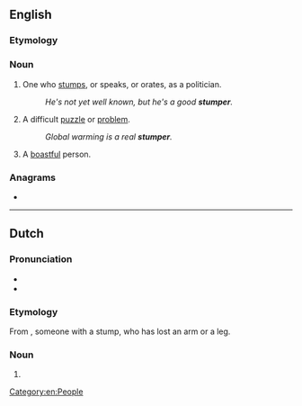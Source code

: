 ==English==

===Etymology===
{{suffix|en|stump|er}}

===Noun===
{{en-noun}}

# One who [[stump]]s, or speaks, or orates, as a politician.
#: ''He's not yet well known, but he's a good '''stumper'''.''
# {{lb|en|informal}} A difficult [[puzzle]] or [[problem]].
#: ''Global warming is a real '''stumper'''.''
# {{lb|en|archaic|slang}} A [[boastful]] person.

{{Webster 1913}}

===Anagrams===
* {{anagrams|en|Sumpter|restump|sumpter}}

[[Category:en:People]]

----

==Dutch==

===Pronunciation===
* {{audio|Nl-stumper.ogg|Audio|lang=nl}}
* {{hyphenation|stum|per|lang=nl}}

===Etymology===
From {{af|nl|stomp|-er|id2=agent noun}}, someone with a stump, who has lost an arm or a leg.

===Noun===
{{nl-noun|m|-s|stumpertje}}

# {{l|en|bungler}}